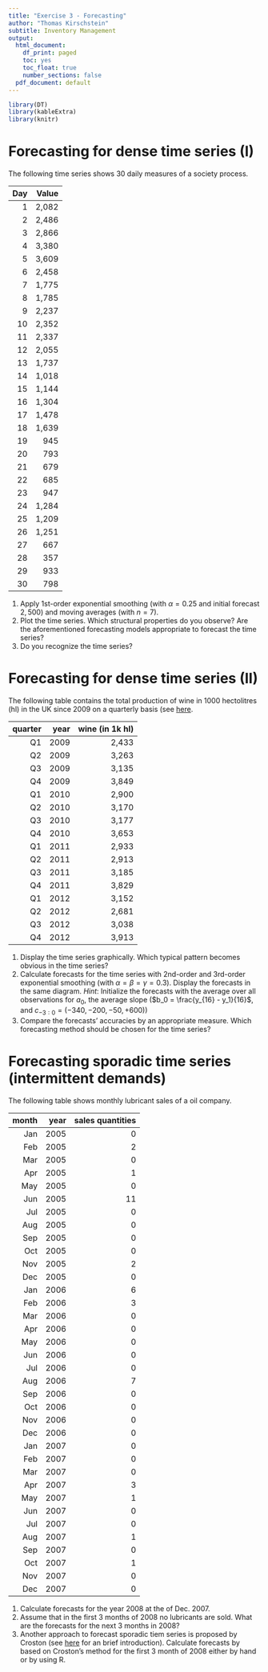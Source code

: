 ```yaml
---
title: "Exercise 3 - Forecasting"
author: "Thomas Kirschstein"
subtitle: Inventory Management
output:
  html_document:
    df_print: paged
    toc: yes
    toc_float: true
    number_sections: false
  pdf_document: default
---
```


```r
library(DT)
library(kableExtra)
library(knitr)
```

# Forecasting for dense time series (I)

The following time series shows 30 daily measures of a society process.

Day | Value
|------:|-----:|
1 | 2,082
2 | 2,486
3 | 2,866
4 | 3,380
5 | 3,609
6 | 2,458
7 | 1,775
8 | 1,785
9 | 2,237
10 | 2,352
11 | 2,337
12 | 2,055
13 | 1,737
14 | 1,018
15 | 1,144
16 | 1,304
17 | 1,478
18 | 1,639
19 | 945
20 | 793
21 | 679
22 | 685
23 | 947
24 | 1,284
25 | 1,209
26 | 1,251
27 | 667
28 | 357
29 | 933
30 | 798

1. Apply 1st-order exponential smoothing (with $\alpha = 0.25$ and initial forecast $2,500$) and moving averages (with $n=7$). 
2. Plot the time series. Which structural properties do you observe? Are the aforementioned forecasting models appropriate to forecast the time series?
3. Do you recognize the time series?

# Forecasting for dense time series (II)

The following table contains the total production of wine in 1000 hectolitres (hl) in the UK since 2009 on a quarterly basis (see [here](https://www.uktradeinfo.com/Statistics/Pages/TaxAndDutyBulletins.aspx).

quarter	|	year	|	wine (in 1k hl)	
|------:|-----:|-----:|
Q1	|	2009	|	2,433	
Q2	|	2009	|	3,263	
Q3	|	2009	|	3,135	
Q4	|	2009	|	3,849	 
Q1	|	2010	|	2,900	
Q2	|	2010	|	3,170	
Q3	|	2010	|	3,177	
Q4	|	2010	|	3,653	 
Q1	|	2011	|	2,933	
Q2	|	2011	|	2,913	
Q3	|	2011	|	3,185	
Q4	|	2011	|	3,829	 
Q1	|	2012	|	3,152	
Q2	|	2012	|	2,681	
Q3	|	2012	|	3,038	
Q4	|	2012	|	3,913

1. Display the time series graphically. Which typical pattern becomes obvious in the time series?
2. Calculate forecasts for the time series with 2nd-order and 3rd-order exponential smoothing (with $\alpha = \beta = \gamma = 0.3$). Display the forecasts in the same diagram. *Hint*: Initialize the forecasts with the average over all observations for $a_0$, the average slope ($b_0 = \frac{y_{16} - y_1}{16}$, and $c_{-3:0}=(-340,-200,-50,+600)$)
3. Compare the forecasts' accuracies by an appropriate measure. Which forecasting method should be chosen for the time series? 

# Forecasting sporadic time series (intermittent demands)

The following table shows monthly lubricant sales of a oil company. 

month	|	year	|	sales quantities
|------:|-----:|-----:|
Jan   | 2005 | 0
Feb   | 2005 | 2
Mar   | 2005 | 0
Apr   | 2005 | 1
May   | 2005 | 0
Jun   | 2005 | 11
Jul   | 2005 | 0
Aug   | 2005 | 0
Sep   | 2005 | 0
Oct   | 2005 | 0
Nov   | 2005 | 2
Dec   | 2005 | 0
Jan   | 2006 | 6
Feb   | 2006 | 3
Mar   | 2006 | 0
Apr   | 2006 | 0
May   | 2006 | 0
Jun   | 2006 | 0
Jul   | 2006 | 0
Aug   | 2006 | 7
Sep   | 2006 | 0
Oct   | 2006 | 0
Nov   | 2006 | 0
Dec   | 2006 | 0
Jan   | 2007 | 0
Feb   | 2007 | 0
Mar   | 2007 | 0
Apr   | 2007 | 3
May   | 2007 | 1
Jun   | 2007 | 0
Jul   | 2007 | 0
Aug   | 2007 | 1
Sep   | 2007 | 0
Oct   | 2007 | 1
Nov   | 2007 | 0
Dec   | 2007 | 0

1. Calculate forecasts for the year 2008 at the of Dec. 2007.
2. Assume that in the first 3 months of 2008 no lubricants are sold. What are the forecasts for the next 3 months in 2008?
3. Another approach to forecast sporadic tiem series is proposed by Croston (see [here](https://otexts.com/fpp2/counts.html) for an brief introduction). Calculate forecasts by based on Croston's method for the first 3 month of 2008 either by hand or by using R.

